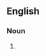 ==English==

===Noun===
{{head|en|noun plural form|head=[[summary]] [[judgment]]s}}

# {{plural of|summary judgment|lang=en}}